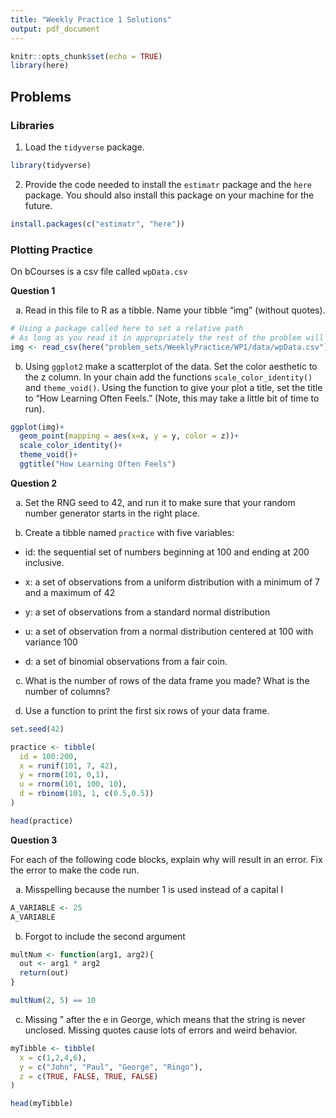 ```yaml
---
title: "Weekly Practice 1 Solutions"
output: pdf_document
---
```


```r
knitr::opts_chunk$set(echo = TRUE)
library(here)
```

## Problems 

### Libraries 

1. Load the `tidyverse` package. 

```r
library(tidyverse)
```

2. Provide the code needed to install the `estimatr` package and the `here` package. You should also install this package on your machine for the future. 

```r
install.packages(c("estimatr", "here"))

```

### Plotting Practice 

On bCourses is a csv file called `wpData.csv` 

**Question 1**

a. Read in this file to R as a tibble. Name your tibble "img" (without quotes).  

```r
# Using a package called here to set a relative path
# As long as you read it in appropriately the rest of the problem will work
img <- read_csv(here("problem_sets/WeeklyPractice/WP1/data/wpData.csv"))

```

b. Using `ggplot2` make a scatterplot of the data. Set the color aesthetic to the z column. In your chain add the functions `scale_color_identity()` and `theme_void()`. Using the function to give your plot a title, set the title to "How Learning Often Feels." (Note, this may take a little bit of time to run).

```r
ggplot(img)+
  geom_point(mapping = aes(x=x, y = y, color = z))+
  scale_color_identity()+
  theme_void()+
  ggtitle("How Learning Often Feels")

```

**Question 2**

a. Set the RNG seed to 42, and run it to make sure that your random number generator starts in the right place. 

b. Create a tibble named `practice` with five variables: 

- id: <numeric vector> the sequential set of numbers beginning at 100 and ending at 200 inclusive. 

- x: <numeric vector> a set of observations from a uniform distribution with a minimum of 7 and a maximum of 42 

- y: <numeric vector> a set of observations from a standard normal distribution 

- u: <numeric vector> a set of observation from a normal distribution centered at 100 with variance 100 

- d: <numeric vector> a set of binomial observations from a fair coin. 

c. What is the number of rows of the data frame you made? What is the number of columns?

d. Use a function to print the first six rows of your data frame. 

```r
set.seed(42)

practice <- tibble(
  id = 100:200,
  x = runif(101, 7, 42),
  y = rnorm(101, 0,1),
  u = rnorm(101, 100, 10),
  d = rbinom(101, 1, c(0.5,0.5))
)

head(practice)
```

\pagebreak 

**Question 3** 

For each of the following code blocks, explain why will result in an error. Fix the error to make the code run. 

a. Misspelling because the number 1 is used instead of a capital I

```r
A_VARIABLE <- 25
A_VARIABLE 
```

b. Forgot to include the second argument 

```r
multNum <- function(arg1, arg2){
  out <- arg1 * arg2
  return(out)
}

multNum(2, 5) == 10

```

c. Missing " after the e in George, which means that the string is never unclosed. Missing quotes cause lots of errors and weird behavior. 

```r
myTibble <- tibble(
  x = c(1,2,4,6),
  y = c("John", "Paul", "George", "Ringo"),
  z = c(TRUE, FALSE, TRUE, FALSE)
) 

head(myTibble)

```


